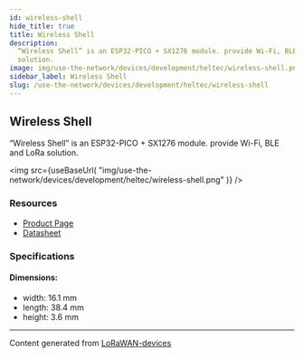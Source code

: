 ```yaml
---
id: wireless-shell
hide_title: true
title: Wireless Shell
description:
  “Wireless Shell” is an ESP32-PICO + SX1276 module. provide Wi-Fi, BLE and LoRa
  solution.
image: img/use-the-network/devices/development/heltec/wireless-shell.png
sidebar_label: Wireless Shell
slug: /use-the-network/devices/development/heltec/wireless-shell
---
```



## Wireless Shell

“Wireless Shell” is an ESP32-PICO + SX1276 module. provide Wi-Fi, BLE and LoRa
solution.

<img
  src={useBaseUrl(
    "img/use-the-network/devices/development/heltec/wireless-shell.png"
  )}
/>

### Resources

- [Product Page](https://heltec.org/project/wireless-shell/)
- [Datasheet](https://heltec.org/project/wireless-shell/#1552557147424-7f1ec-5c651922-b0bb7490-e31d)

### Specifications

#### Dimensions:

- width: 16.1 mm
- length: 38.4 mm
- height: 3.6 mm

---

Content generated from
[LoRaWAN-devices](https://github.com/TheThingsNetwork/lorawan-devices)
